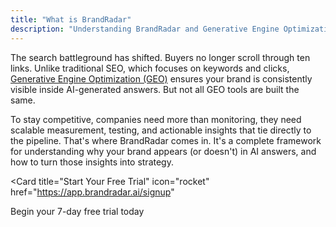 ```yaml
---
title: "What is BrandRadar"
description: "Understanding BrandRadar and Generative Engine Optimization"
---
```


The search battleground has shifted. Buyers no longer scroll through ten links. Unlike traditional SEO, which focuses on keywords and clicks, [Generative Engine Optimization (GEO)](https://www.brandradar.ai/resources/geo-101-generative-engine-optimization-explained-c2t1p) ensures your brand is consistently visible inside AI-generated answers. But not all GEO tools are built the same.

To stay competitive, companies need more than monitoring, they need scalable measurement, testing, and actionable insights that tie directly to the pipeline. That's where BrandRadar comes in. It's a complete framework for understanding why your brand appears (or doesn't) in AI answers, and how to turn those insights into strategy.

<Card
  title="Start Your Free Trial"
  icon="rocket"
  href="https://app.brandradar.ai/signup"
>
  Begin your 7-day free trial today
</Card>

